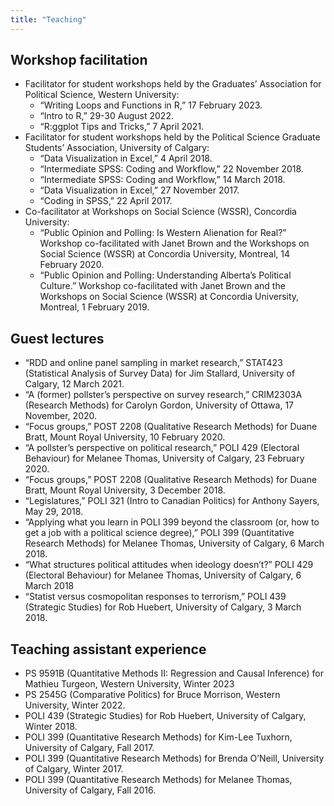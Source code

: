 ```yaml
---
title: "Teaching"
---
```



## Workshop facilitation


  - Facilitator for student workshops held by the Graduates’ Association for Political Science, Western University:
    - “Writing Loops and Functions in R,” 17 February 2023.
    - “Intro to R,” 29-30 August 2022.
    - “R:ggplot Tips and Tricks,” 7 April 2021.
- Facilitator for student workshops held by the Political Science Graduate Students’ Association, University of Calgary:
    - “Data Visualization in Excel,” 4 April 2018.
    - “Intermediate SPSS: Coding and Workflow,” 22 November 2018.
    - “Intermediate SPSS: Coding and Workflow,” 14 March 2018.
    - “Data Visualization in Excel,” 27 November 2017.
    - “Coding in SPSS,” 22 April 2017.

- Co-facilitator at Workshops on Social Science (WSSR), Concordia University:
    - “Public Opinion and Polling: Is Western Alienation for Real?” Workshop co-facilitated with Janet Brown and the Workshops on Social Science (WSSR) at Concordia University, Montreal, 14 February 2020.
    - “Public Opinion and Polling: Understanding Alberta’s Political Culture.” Workshop co-facilitated with Janet Brown and the Workshops on Social Science (WSSR) at Concordia University, Montreal, 1 February 2019.


## Guest lectures


  - “RDD and online panel sampling in market research,” STAT423 (Statistical Analysis of Survey Data) for Jim Stallard, University of Calgary, 12 March 2021.
  - “A (former) pollster’s perspective on survey research,” CRIM2303A (Research Methods) for Carolyn Gordon, University of Ottawa, 17 November, 2020.
  - “Focus groups,” POST 2208 (Qualitative Research Methods) for Duane Bratt, Mount Royal University, 10 February 2020.
  - “A pollster’s perspective on political research,” POLI 429 (Electoral Behaviour) for Melanee Thomas, University of Calgary, 23 February 2020.
  - “Focus groups,” POST 2208 (Qualitative Research Methods) for Duane Bratt, Mount Royal University, 3 December 2018.
  - “Legislatures,” POLI 321 (Intro to Canadian Politics) for Anthony Sayers, May 29, 2018.
  - “Applying what you learn in POLI 399 beyond the classroom (or, how to get a job with a political science degree),” POLI 399 (Quantitative Research Methods) for Melanee Thomas, University of Calgary, 6 March 2018.
  - “What structures political attitudes when ideology doesn’t?” POLI 429 (Electoral Behaviour) for Melanee Thomas, University of Calgary, 6 March 2018
  - “Statist versus cosmopolitan responses to terrorism,” POLI 439 (Strategic Studies) for Rob Huebert, University of Calgary, 3 March 2018.
  
  
## Teaching assistant experience


  - PS 9591B (Quantitative Methods II: Regression and Causal Inference) for Mathieu Turgeon, Western University, Winter 2023
  - PS 2545G (Comparative Politics) for Bruce Morrison, Western University, Winter 2022.
  - POLI 439 (Strategic Studies) for Rob Huebert, University of Calgary, Winter 2018.
  - POLI 399 (Quantitative Research Methods) for Kim-Lee Tuxhorn, University of Calgary, Fall 2017.
  - POLI 399 (Quantitative Research Methods) for Brenda O’Neill, University of Calgary, Winter 2017.
  - POLI 399 (Quantitative Research Methods) for Melanee Thomas, University of Calgary, Fall 2016.

